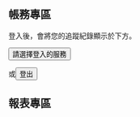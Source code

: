 <!-- scripts: [{"src" : "https://apis.google.com/js/platform.js?onload=renderGoogleButton", "async" : null, "defer" : null}, {"src" : "js/auth.js"}, {"src" : "js/underscore-min.js"}, {"src" : "https://cdn.datatables.net/1.10.13/js/jquery.dataTables.min.js"}, {"src" : "js/sha256.js"}] -->
<!-- header-meta: [{"name" : "google-signin-client_id", "content" : "842324757776-nonjllne8m8as9djg51e6cg98h6ijam7.apps.googleusercontent.com"}] -->
<!-- header-link: [{"href" : "https://cdn.datatables.net/1.10.13/css/jquery.dataTables.min.css", "rel" : "stylesheet"}] -->

## 帳務專區

登入後，會將您的追蹤紀錄顯示於下方。

<button class="btn btn-primary" data-toggle="modal" data-target="#login-menu" onClick="return datascienceandrSetLogin();">請選擇登入的服務</button>或<button class="btn btn-primary" onClick="return datascienceandrLogout();">登出</button>

<div id="login-menu" class="modal fade in" tabindex="-1" role="dialog" aria-hidden="true" style="display: none;">
  <div class="modal-header">
    <button id="login-close" type="button" class="close" data-dismiss="modal" aria-hidden="true">×</button>
  </div>
  <div class="modal-body">
    <div class="row">
      <div style="position: relative; padding-right: 20px; padding-left: 20px;">
        <ul class="thumbnails" style="text-align: center; font-size: 200%">
          <li class="span3" style="display:inline-block; float:none;">
            <a class="thumbnail" href="#">
              <div id="google-signin"></div>
            </a>
          </li>
          <li class="span3" style="display:inline-block; float:none;">
            <a class="thumbnail" onClick="return datascienceandrFacebookLogin();">
              <img alt="Facebook" style="width: 240px; height: 50px; line-height: 50px;" src="" onClick="return datascienceandrFacebookLogin();"/>
            </a>
          </li>
          <li class="span3" style="display:inline-block; float:none;">
            <!-- <button class="btn btn-primary" data-toggle="modal" data-target="#login-menu">請選擇登入的服務</button> -->
            <a class="thumbnail" data-toggle="modal" data-target="#classroom-login">
              <img alt="Classroom登入" style="width: 240px; height: 50px; line-height: 50px;" src=""/>
            </a>
          </li>
        </ul>
      </div>
    </div>
  </div>
</div>

<div id="classroom-login" class="modal fade in" tabindex="-2" role="dialog" aria-hidden="true" style="display: none;">
  <div class="modal-header">
    <button id="classroom-login-close" type="button" class="close" data-dismiss="modal" aria-hidden="true">×</button>
  </div>
  <div class="modal-content">
    <div style="width: 66.66666667%">
			<form class="form-horizontal" action="javascript:void(0);">
					<div class="control-group">
						<label class="control-label" for="account">帳號名稱</label>
						<div class="controls">
							<input id="classroom-account" type="text" required"/>
						</div>
					</div>
					<div class="control-group">
						<label class="control-label" for="password">密碼</label>
						<div class="controls">
							<input id="classroom-password" type="password" required"/>
						</div>
					</div>
					<div class="control-group">
						<div class="controls">
							<input value="Login" class="btn btn-primary" type="submit" onClick="return datascienceandrClassroomAuth();">
							<!-- <a id="forgotPasswordLink" href="#">Forgot Password</a> -->
						</div>
					</div>
			</form>
    </div>
  </div>
</div>

## 報表專區

<div id="report_container">
</div>

<div id="fb-root"></div>